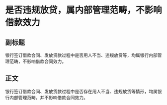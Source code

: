# 是否违规放贷，属内部管理范畴，不影响借款效力
## 副标题
银行签订借款合同、发放贷款过程中是否用人不当、违规放贷等，均属银行内部管理范畴，不影响借款合同效力。
## 正文
银行签订借款合同、发放贷款过程中是否存在用人不当、违规放贷等情形，均属银行内部管理范畴，并不影响借款合同效力。